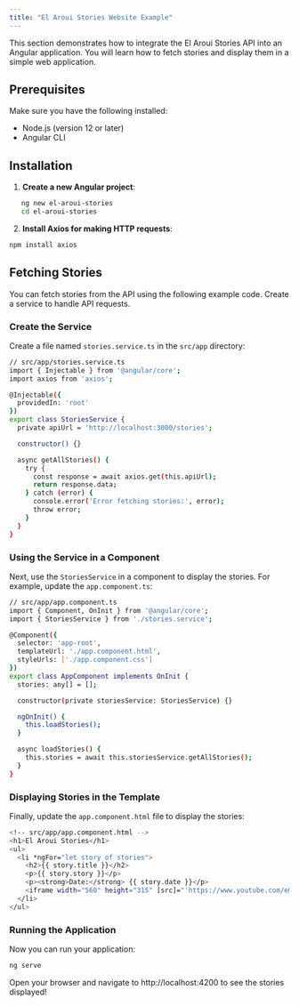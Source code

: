 ```yaml
---
title: "El Aroui Stories Website Example"
---
```


This section demonstrates how to integrate the El Aroui Stories API into an Angular application. You will learn how to fetch stories and display them in a simple web application.

## Prerequisites

Make sure you have the following installed:
- Node.js (version 12 or later)
- Angular CLI

## Installation

1. **Create a new Angular project**:

```bash
   ng new el-aroui-stories
   cd el-aroui-stories
```

2. **Install Axios for making HTTP requests**:

```bash
npm install axios
```

## Fetching Stories
You can fetch stories from the API using the following example code. Create a service to handle API requests.

### Create the Service

Create a file named `stories.service.ts` in the `src/app` directory:

```bash
// src/app/stories.service.ts
import { Injectable } from '@angular/core';
import axios from 'axios';

@Injectable({
  providedIn: 'root'
})
export class StoriesService {
  private apiUrl = 'http://localhost:3000/stories';

  constructor() {}

  async getAllStories() {
    try {
      const response = await axios.get(this.apiUrl);
      return response.data;
    } catch (error) {
      console.error('Error fetching stories:', error);
      throw error;
    }
  }
}
```

### Using the Service in a Component

Next, use the `StoriesService` in a component to display the stories. For example, update the `app.component.ts`:

```bash
// src/app/app.component.ts
import { Component, OnInit } from '@angular/core';
import { StoriesService } from './stories.service';

@Component({
  selector: 'app-root',
  templateUrl: './app.component.html',
  styleUrls: ['./app.component.css']
})
export class AppComponent implements OnInit {
  stories: any[] = [];

  constructor(private storiesService: StoriesService) {}

  ngOnInit() {
    this.loadStories();
  }

  async loadStories() {
    this.stories = await this.storiesService.getAllStories();
  }
}
```

### Displaying Stories in the Template

Finally, update the `app.component.html` file to display the stories:

```bash
<!-- src/app/app.component.html -->
<h1>El Aroui Stories</h1>
<ul>
  <li *ngFor="let story of stories">
    <h2>{{ story.title }}</h2>
    <p>{{ story.story }}</p>
    <p><strong>Date:</strong> {{ story.date }}</p>
    <iframe width="560" height="315" [src]="'https://www.youtube.com/embed/' + story.youtube_video_id" frameborder="0" allowfullscreen></iframe>
  </li>
</ul>
```

### Running the Application
Now you can run your application:

```bash
ng serve
```

Open your browser and navigate to http://localhost:4200 to see the stories displayed!

